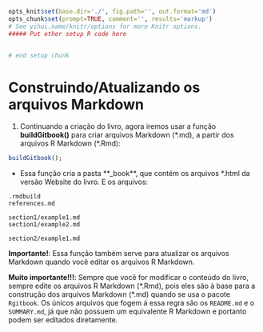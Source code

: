 ```r
opts_knit$set(base.dir='./', fig.path='', out.format='md')
opts_chunk$set(prompt=TRUE, comment='', results='markup')
# See yihui.name/knitr/options for more Knitr options.
##### Put other setup R code here


# end setup chunk
```
# Construindo/Atualizando os arquivos Markdown

1) Continuando a criação do livro, agora iremos usar a função **buildGitbook()** para criar arquivos Markdown (\*.md), a partir dos arquivos R Markdown (\*.Rmd):

```r
buildGitbook();
```

+ Essa função cria a pasta **_book**, que contém os arquivos *.html da versão Website do livro. E os arquivos:

```
.rmdbuild
references.md

section1/example1.md
section1/example2.md

section2/example1.md
```

**Importante!**: Essa função também serve para atualizar os arquivos Markdown quando você editar os arquivos R Markdown.

**Muito importante!!!**: Sempre que você for modificar o conteúdo do livro, sempre edite os arquivos R Markdown (\*.Rmd), pois eles são à base para a construção dos arquivos Markdown (\*.md) quando se usa o pacote ``Rgitbook``. Os únicos arquivos que fogem á essa regra são os ``README.md`` e o ``SUMMARY.md``, já que não possuem um equivalente R Markdown e portanto podem ser editados diretamente.
